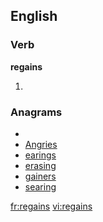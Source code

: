 ==English==

===Verb===
'''regains'''

# {{third-person singular of|[[regain]]}}

===Anagrams===
* {{alphagram|aeginrs}}
* [[Angries#English|Angries]]
* [[earings#English|earings]]
* [[erasing#English|erasing]]
* [[gainers#English|gainers]]
* [[searing#English|searing]]

[[fr:regains]]
[[vi:regains]]